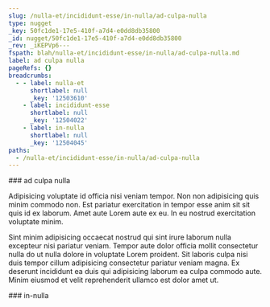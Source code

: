 ```yaml
---
slug: /nulla-et/incididunt-esse/in-nulla/ad-culpa-nulla
type: nugget
_key: 50fc1de1-17e5-410f-a7d4-e0dd8db35800
_id: nugget/50fc1de1-17e5-410f-a7d4-e0dd8db35800
_rev: _iKEPVp6---
fspath: blah/nulla-et/incididunt-esse/in-nulla/ad-culpa-nulla.md
label: ad culpa nulla
pageRefs: {}
breadcrumbs:
  - - label: nulla-et
      shortlabel: null
      _key: '12503610'
    - label: incididunt-esse
      shortlabel: null
      _key: '12504022'
    - label: in-nulla
      shortlabel: null
      _key: '12504045'
paths:
  - /nulla-et/incididunt-esse/in-nulla/ad-culpa-nulla
---
```


<NuggetArea>
<Nugget slug="/nulla-et/incididunt-esse/in-nulla/ad-culpa-nulla" type="nugget" _key="50fc1de1-17e5-410f-a7d4-e0dd8db35800" _id="nugget/50fc1de1-17e5-410f-a7d4-e0dd8db35800" _rev="_iKEPVp6---" fspath="blah/nulla-et/incididunt-esse/in-nulla/ad-culpa-nulla.md" label="ad culpa nulla" paths="/nulla-et/incididunt-esse/in-nulla/ad-culpa-nulla">
<NuggetBody>
### ad culpa nulla

Adipisicing voluptate id officia nisi veniam tempor. Non non adipisicing quis minim commodo non. Est pariatur exercitation in tempor esse anim sit sit quis id ex laborum. Amet aute Lorem aute ex eu. In eu nostrud exercitation voluptate minim.

Sint minim adipisicing occaecat nostrud qui sint irure laborum nulla excepteur nisi pariatur veniam. Tempor aute dolor officia mollit consectetur nulla do ut nulla dolore in voluptate Lorem proident. Sit laboris culpa nisi duis tempor cillum adipisicing consectetur pariatur veniam magna. Ex deserunt incididunt ea duis qui adipisicing laborum ea culpa commodo aute. Minim eiusmod et velit reprehenderit ullamco est dolor amet ut.

</NuggetBody>
<Breadcrumbs>
<Crumbs>
<Crumb _key="12503610" label="nulla-et" /><Crumb _key="12504022" label="incididunt-esse" /><Crumb _key="12504045" label="in-nulla" />
</Crumbs>
</Breadcrumbs>
</Nugget>

<NuggetsInbound>
</NuggetsInbound>
<NuggetsOutbound>
</NuggetsOutbound>
</NuggetArea>
<PassagesInbound>
<Passage direction="inbound" type="passage" _key="12504045" _id="passage/12504045" _rev="_iKEPVp2--A" label="in-nulla" passage="in-nulla" fspath="blah/nulla-et/incididunt-esse/in-nulla" paths="/nulla-et/incididunt-esse/in-nulla" slug="/nulla-et/incididunt-esse/in-nulla">
<NuggetBody>
### in-nulla

</NuggetBody>
<Breadcrumbs>
<Crumbs>
<Crumb _key="12503610" label="nulla-et" /><Crumb _key="12504022" label="incididunt-esse" />
</Crumbs>
</Breadcrumbs>
</Passage>

</PassagesInbound>
<PassagesOutbound>
</PassagesOutbound>